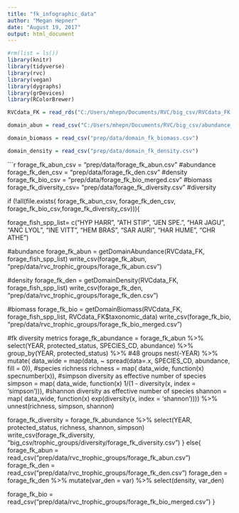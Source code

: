 ```yaml
---
title: "fk_infographic_data"
author: "Megan Hepner"
date: "August 19, 2017"
output: html_document
---
```


```r
#rm(list = ls())
library(knitr)
library(tidyverse)
library(rvc)
library(vegan)
library(dygraphs)
library(grDevices)
library(RColorBrewer)

```

```r

RVCdata_FK = read_rds("C:/Users/mhepn/Documents/RVC/big_csv/RVCdata_FK.rds") #473 MB

domain_abun = read_csv("C:/Users/mhepn/Documents/RVC/big_csv/abundance_domain/domain_fk_abun.csv") #1.3 MB

domain_biomass = read_csv("prep/data/domain_fk_biomass.csv")

domain_density = read_csv("prep/data/domain_fk_density.csv")

```

```r

forage_fk_abun_csv     = "prep/data/forage_fk_abun.csv"        #abundance
forage_fk_den_csv      = "prep/data/forage_fk_den.csv"           #density
forage_fk_bio_csv      = "prep/data/forage_fk_bio_merged.csv"    #biomass 
forage_fk_diversity_csv= "prep/data/forage_fk_diversity.csv"   #diversity 

if (!all(file.exists(
    forage_fk_abun_csv, forage_fk_den_csv, forage_fk_bio_csv,forage_fk_diversity_csv))){
  
  forage_fish_spp_list= c("HYP HARR", "ATH STIP", "JEN SPE.", "HAR JAGU", "ANC LYOL", "INE VITT", "HEM BRAS", "SAR AURI", "HAR HUME", "CHR ATHE")

  #abundance
  forage_fk_abun = getDomainAbundance(RVCdata_FK, forage_fish_spp_list)
  write_csv(forage_fk_abun, "prep/data/rvc_trophic_groups/forage_fk_abun.csv")
 
  #density
  forage_fk_den = getDomainDensity(RVCdata_FK, forage_fish_spp_list)
  write_csv(forage_fk_den, "prep/data/rvc_trophic_groups/forage_fk_den.csv")
  
  #biomass
  forage_fk_bio = getDomainBiomass(RVCdata_FK, forage_fish_spp_list, RVCdata_FK$taxonomic_data)
  write_csv(forage_fk_bio, "prep/data/rvc_trophic_groups/forage_fk_bio_merged.csv")
 
  #fk diversity metrics 
  forage_fk_abundance = forage_fk_abun %>% 
    select(YEAR, protected_status, SPECIES_CD, abundance) %>%  
    group_by(YEAR, protected_status) %>% #48 groups 
    nest(-YEAR) %>%  
    mutate(
      data_wide = map(data, ~ spread(data=.x, SPECIES_CD, abundance, fill = 0)), 
      #species richness 
      richness = map(
        data_wide, 
        function(x) specnumber(x)),
      #simpson diversity as effective number of species 
      simpson = map( 
        data_wide,
        function(x) 1/(1 - diversity(x, index = 'simpson'))),
      #shannon diversity as effective number of species 
      shannon = map(
        data_wide,
        function(x) exp(diversity(x, index = 'shannon')))) %>%
    unnest(richness, simpson, shannon)
  
  forage_fk_diversity = forage_fk_abundance %>%
    select(YEAR, protected_status, richness, shannon, simpson) 
  write_csv(forage_fk_diversity, "big_csv/trophic_groups/diversity/forage_fk_diversity.csv")
} else{
  forage_fk_abun = read_csv("prep/data/rvc_trophic_groups/forage_fk_abun.csv")
  forage_fk_den = read_csv("prep/data/rvc_trophic_groups/forage_fk_den.csv")
  forage_den = forage_fk_den %>%
    mutate(var_den = var) %>%
    select(density, var_den)
  
  forage_fk_bio = read_csv("prep/data/rvc_trophic_groups/forage_fk_bio_merged.csv")
}

